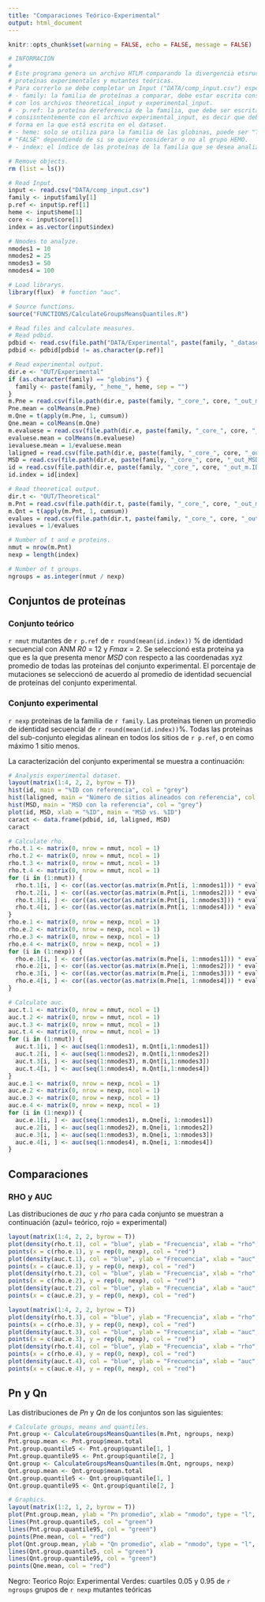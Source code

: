 ```yaml
---
title: "Comparaciones Teórico-Experimental"
output: html_document
---
```

```r
knitr::opts_chunk$set(warning = FALSE, echo = FALSE, message = FALSE)
```

```r
# INFORMACIÓN
#
# Este programa genera un archivo HTLM comparando la divergencia etsructural de
# proteínas experimentales y mutantes teóricas.
# Para correrlo se debe completar un Input ("DATA/comp_input.csv") especificando:
# - family: la familia de proteínas a comparar, debe estar escrita consistentemente 
# con los archivos theoretical_input y experimental_input.
# - p.ref: la proteína dereferencia de la familia, que debe ser escrita 
# consisntentemente con el archivo experimental_input, es decir que debe ser escrita de la 
# forma en la que está escrita en el dataset.
# - heme: solo se utiliza para la familia de las globinas, puede ser "TRUE" o 
# "FALSE" dependiendo de si se quiere considerar o no al grupo HEMO. 
# - index: el índice de las proteínas de la familia que se desea analizar.

# Remove objects.
rm (list = ls())

# Read Input.
input <- read.csv("DATA/comp_input.csv")
family <- input$family[1]
p.ref <- input$p.ref[1]
heme <- input$heme[1]
core <- input$core[1]
index = as.vector(input$index)

# Nmodes to analyze.
nmodes1 = 10 
nmodes2 = 25
nmodes3 = 50
nmodes4 = 100

# Load librarys. 
library(flux)  # function "auc".

# Source functions.
source("FUNCTIONS/CalculateGroupsMeansQuantiles.R")

# Read files and calculate measures.
# Read pdbid.
pdbid <- read.csv(file.path("DATA/Experimental", paste(family, "_dataset.csv", sep = "")))$pdbid
pdbid <- pdbid[pdbid != as.character(p.ref)]

# Read experimental output.
dir.e <- "OUT/Experimental"
if (as.character(family) == "globins") {
  family <- paste(family, "_heme_", heme, sep = "")
}
m.Pne = read.csv(file.path(dir.e, paste(family, "_core_", core, "_out_m.Pn.csv", sep = "")))[index, 1:nmodes4]
Pne.mean = colMeans(m.Pne)
m.Qne = t(apply(m.Pne, 1, cumsum))
Qne.mean = colMeans(m.Qne)
m.evaluese = read.csv(file.path(dir.e, paste(family, "_core_", core, "_out_m.evalues.csv", sep = "")))[index, 1:nmodes4]
evaluese.mean = colMeans(m.evaluese)
ievaluese.mean = 1/evaluese.mean
laligned = read.csv(file.path(dir.e, paste(family, "_core_", core, "_out_m.laligned.csv", sep = "")))$x
MSD = read.csv(file.path(dir.e, paste(family, "_core_", core, "_out_MSD.csv", sep = "")))$x
id = read.csv(file.path(dir.e, paste(family, "_core_", core, "_out_m.ID.csv", sep = "")))$x
id.index = id[index]

# Read theoretical output.
dir.t <- "OUT/Theoretical"
m.Pnt = read.csv(file.path(dir.t, paste(family, "_core_", core, "_out_m.Pn.csv", sep = "")))[, 1:nmodes4]
m.Qnt = t(apply(m.Pnt, 1, cumsum))
evalues = read.csv(file.path(dir.t, paste(family, "_core_", core, "_out_evalues.csv", sep = "")))$x[1:nmodes4]
ievalues = 1/evalues

# Number of t and e proteins.
nmut = nrow(m.Pnt)
nexp = length(index)

# Number of t groups.
ngroups = as.integer(nmut / nexp)
```

## Conjuntos de proteínas

### Conjunto teórico
`r nmut` mutantes de `r p.ref` de `r round(mean(id.index))` % de identidad secuencial con ANM *R0* = 12 y *Fmax* = 2. Se seleccionó esta proteína ya que es la que presenta menor *MSD* con respecto a las coordenadas xyz promedio de todas las proteínas del conjunto experimental. El porcentaje de mutaciones se seleccionó de acuerdo al promedio de identidad secuencial de proteínas del conjunto experimental. 

### Conjunto experimental 
`r nexp` proteínas de la familia de `r family`. Las proteínas tienen un promedio de identidad secuencial de `r round(mean(id.index))`%. Todas las proteínas del sub-conjunto elegidas alinean en todos los sitios de `r p.ref`, o en como máximo 1 sitio menos.

La caracterización del conjunto experimental se muestra a continuación:
```r
# Analysis experimental dataset.
layout(matrix(1:4, 2, 2, byrow = T))
hist(id, main = "%ID con referencia", col = "grey")
hist(laligned, main = "Número de sitios alineados con referencia", col = "grey")
hist(MSD, main = "MSD con la referencia", col = "grey")
plot(id, MSD, xlab = "%ID", main = "MSD vs. %ID")
caract <- data.frame(pdbid, id, laligned, MSD)
caract
```

```r
# Calculate rho.
rho.t.1 <- matrix(0, nrow = nmut, ncol = 1)
rho.t.2 <- matrix(0, nrow = nmut, ncol = 1)
rho.t.3 <- matrix(0, nrow = nmut, ncol = 1)
rho.t.4 <- matrix(0, nrow = nmut, ncol = 1)
for (i in (1:nmut)) {
  rho.t.1[i, ] <- cor((as.vector(as.matrix(m.Pnt[i, 1:nmodes1])) * evalues[1:nmodes1]), ievalues[1:nmodes1], method = "pearson")	
  rho.t.2[i, ] <- cor((as.vector(as.matrix(m.Pnt[i, 1:nmodes2])) * evalues[1:nmodes2]), ievalues[1:nmodes2], method = "pearson")	
  rho.t.3[i, ] <- cor((as.vector(as.matrix(m.Pnt[i, 1:nmodes3])) * evalues[1:nmodes3]), ievalues[1:nmodes3], method = "pearson")	
  rho.t.4[i, ] <- cor((as.vector(as.matrix(m.Pnt[i, 1:nmodes4])) * evalues[1:nmodes4]), ievalues[1:nmodes4], method = "pearson")	   
}
rho.e.1 <- matrix(0, nrow = nexp, ncol = 1)
rho.e.2 <- matrix(0, nrow = nexp, ncol = 1)
rho.e.3 <- matrix(0, nrow = nexp, ncol = 1) 
rho.e.4 <- matrix(0, nrow = nexp, ncol = 1) 
for (i in (1:nexp)) {
  rho.e.1[i, ] <- cor((as.vector(as.matrix(m.Pne[i, 1:nmodes1])) * evaluese.mean[1:nmodes1]), ievaluese.mean[1:nmodes1], method = "pearson")
  rho.e.2[i, ] <- cor((as.vector(as.matrix(m.Pne[i, 1:nmodes2])) * evaluese.mean[1:nmodes2]), ievaluese.mean[1:nmodes2], method = "pearson")
  rho.e.3[i, ] <- cor((as.vector(as.matrix(m.Pne[i, 1:nmodes3])) * evaluese.mean[1:nmodes3]), ievaluese.mean[1:nmodes3], method = "pearson")
  rho.e.4[i, ] <- cor((as.vector(as.matrix(m.Pne[i, 1:nmodes4])) * evaluese.mean[1:nmodes4]), ievaluese.mean[1:nmodes4], method = "pearson")
}

# Calculate auc.
auc.t.1 <- matrix(0, nrow = nmut, ncol = 1)
auc.t.2 <- matrix(0, nrow = nmut, ncol = 1)
auc.t.3 <- matrix(0, nrow = nmut, ncol = 1)
auc.t.4 <- matrix(0, nrow = nmut, ncol = 1)
for (i in (1:nmut)) {
  auc.t.1[i, ] <- auc(seq(1:nmodes1), m.Qnt[i,1:nmodes1])
  auc.t.2[i, ] <- auc(seq(1:nmodes2), m.Qnt[i,1:nmodes2])
  auc.t.3[i, ] <- auc(seq(1:nmodes3), m.Qnt[i,1:nmodes3])
  auc.t.4[i, ] <- auc(seq(1:nmodes4), m.Qnt[i,1:nmodes4])
}
auc.e.1 <- matrix(0, nrow = nexp, ncol = 1)
auc.e.2 <- matrix(0, nrow = nexp, ncol = 1)
auc.e.3 <- matrix(0, nrow = nexp, ncol = 1)
auc.e.4 <- matrix(0, nrow = nexp, ncol = 1)
for (i in (1:nexp)) {
  auc.e.1[i, ] <- auc(seq(1:nmodes1), m.Qne[i, 1:nmodes1])
  auc.e.2[i, ] <- auc(seq(1:nmodes2), m.Qne[i, 1:nmodes2])
  auc.e.3[i, ] <- auc(seq(1:nmodes3), m.Qne[i, 1:nmodes3])
  auc.e.4[i, ] <- auc(seq(1:nmodes4), m.Qne[i, 1:nmodes4])
}
``` 

## Comparaciones

### RHO y AUC
Las distribuciones de *auc* y *rho* para cada conjunto se muestran a continuación (azul= teórico, rojo = experimental)

```r
layout(matrix(1:4, 2, 2, byrow = T))
plot(density(rho.t.1), col = "blue", ylab = "Frecuencia", xlab = "rho", main = "Histograma rho 10 modos")
points(x = c(rho.e.1), y = rep(0, nexp), col = "red")
plot(density(auc.t.1), col = "blue", ylab = "Frecuencia", xlab = "auc", main = "Histograma auc 10 modos")
points(x = c(auc.e.1), y = rep(0, nexp), col = "red")
plot(density(rho.t.2), col = "blue", ylab = "Frecuencia", xlab = "rho", main = "Histograma rho 25 modos")
points(x = c(rho.e.2), y = rep(0, nexp), col = "red")
plot(density(auc.t.2), col = "blue", ylab = "Frecuencia", xlab = "auc", main = "Histograma auc 25 modos")
points(x = c(auc.e.2), y = rep(0, nexp), col = "red")
```

```r
layout(matrix(1:4, 2, 2, byrow = T))
plot(density(rho.t.3), col = "blue", ylab = "Frecuencia", xlab = "rho", main = "Histograma rho 50 modos")
points(x = c(rho.e.3), y = rep(0, nexp), col = "red")
plot(density(auc.t.3), col = "blue", ylab = "Frecuencia", xlab = "auc", main = "Histograma auc 50 modos")
points(x = c(auc.e.3), y = rep(0, nexp), col = "red")
plot(density(rho.t.4), col = "blue", ylab = "Frecuencia", xlab = "rho", main = "Histograma rho 100 modos")
points(x = c(rho.e.4), y = rep(0, nexp), col = "red")
plot(density(auc.t.4), col = "blue", ylab = "Frecuencia", xlab = "auc", main = "Histograma auc 100 nmodos")
points(x = c(auc.e.4), y = rep(0, nexp), col = "red")
```

## Pn y Qn
Las distribuciones de *Pn* y *Qn* de los conjuntos son las siguientes:

```r

# Calculate groups, means and quantiles.
Pnt.group <- CalculateGroupsMeansQuantiles(m.Pnt, ngroups, nexp)
Pnt.group.mean <- Pnt.group$mean.total
Pnt.group.quantile5 <- Pnt.group$quantile[1, ]
Pnt.group.quantile95 <- Pnt.group$quantile[2, ] 
Qnt.group <- CalculateGroupsMeansQuantiles(m.Qnt, ngroups, nexp)
Qnt.group.mean <- Qnt.group$mean.total
Qnt.group.quantile5 <- Qnt.group$quantile[1, ]
Qnt.group.quantile95 <- Qnt.group$quantile[2, ]

# Graphics.
layout(matrix(1:2, 1, 2, byrow = T))
plot(Pnt.group.mean, ylab = "Pn promedio", xlab = "nmodo", type = "l", ylim = c(0, 0.07), main = "Pn promedio vs. nmodo")
lines(Pnt.group.quantile5, col = "green")
lines(Pnt.group.quantile95, col = "green")
points(Pne.mean, col = "red")
plot(Qnt.group.mean, ylab = "Qn promedio", xlab = "nmodo", type = "l", ylim = c(0, 0.7), main = "Qn promedio vs. nmodo")
lines(Qnt.group.quantile5, col = "green")
lines(Qnt.group.quantile95, col = "green")
points(Qne.mean, col = "red")
```

Negro: Teorico
Rojo: Experimental
Verdes: cuartiles 0.05 y 0.95 de `r ngroups` grupos de `r nexp` mutantes teóricas



